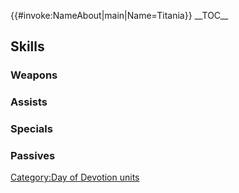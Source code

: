 {{#invoke:NameAbout|main|Name=Titania}}{{HeroPage Tabs}}
{{Hero Infobox
|Name=Titania
|Title=Warm Knight
|GrowthModifier=
|WeaponType=Red Tome
|Origin=Fire Emblem: Path of Radiance
|Gender=Female
|MoveType=Cavalry
|actorJP=宮川美保
|actorEN=Misty Lee
|artist=ワダサチコ
|additionDate=February 8, 2019
|releaseDate=February 10, 2019
|TagID=愛の祭ティアマト
|InternalID=343
|Properties=tempest,limited,hat,specDisplay
|cv1=8
|cv2=100200
|description=Talented second-in-command of the Greil Mercenaries. Her heart stirs at the reunion of Ike and Greil. Appears in Fire Emblem: Path of Radiance.
}}
__TOC__
{{Stats Page|Hero=Titania: Warm Knight
|Lv1HP=16|Lv1ATK=8|Lv1SPD=9|Lv1DEF=4|Lv1RES=6
|GRHP=45|GRATK=50|GRSPD=55|GRDEF=30|GRRES=55
}}
==Skills==
===Weapons===
{{Weapons Table
|weapon1=Fire
|weapon1Default=1
|weapon1Unlock=1
|weapon2=Elfire
|weapon2Default=3
|weapon2Unlock=2
|weapon3=Loyal Wreath
|weapon3Default=4
|weapon3Unlock=3
|weapon4=Loyal Wreath+
|weapon4Default=5
|weapon4Unlock=5
}}
===Assists===
{{Assists Table
|assist1=Swap
|assist1Default=4
|assist1Unlock=3
}}
===Specials===
{{Specials Table}}
===Passives===
{{Passives Table
|passiveA1=Triangle Adept 1
|passiveA2=Triangle Adept 2
|passiveA3=Triangle Adept 3
|passiveA1Unlock=3
|passiveA2Unlock=4
|passiveA3Unlock=5
|passiveB1=Atk/Res Link 1
|passiveB2=Atk/Res Link 2
|passiveB3=Atk/Res Link 3
|passiveB1Unlock=1
|passiveB2Unlock=2
|passiveB3Unlock=4
}}
{{Heroes Navbox}}
[[Category:Day of Devotion units]]